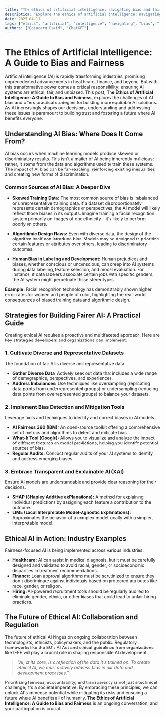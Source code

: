 ```yaml
---
title: "The ethics of artificial intelligence: navigating bias and fairness"
description: "Explore the ethics of artificial intelligence: navigating bias and fairness in this detailed guide, offering insights, strategies, and practical tips to enhance your understanding and application of the topic."
date: 2025-04-11
tags: ["ethics", "artificial", "intelligence", "navigating", "bias", "fairness"]
authors: ["Cojocaru David", "ChatGPT"]
---
```


# The Ethics of Artificial Intelligence: A Guide to Bias and Fairness

Artificial intelligence (AI) is rapidly transforming industries, promising unprecedented advancements in healthcare, finance, and beyond. But with this transformative power comes a critical responsibility: ensuring AI systems are ethical, fair, and unbiased. This post, **The Ethics of Artificial Intelligence: A Guide to Bias and Fairness**, explores the challenges of AI bias and offers practical strategies for building more equitable AI solutions. As AI increasingly shapes our decisions, understanding and addressing these issues is paramount to building trust and fostering a future where AI benefits everyone.

## Understanding AI Bias: Where Does It Come From?

AI bias occurs when machine learning models produce skewed or discriminatory results. This isn't a matter of AI being inherently malicious; rather, it stems from the data and algorithms used to train these systems. The impact of AI bias can be far-reaching, reinforcing existing inequalities and creating new forms of discrimination.

### Common Sources of AI Bias: A Deeper Dive

- **Skewed Training Data:** The most common source of bias is imbalanced or unrepresentative training data. If a dataset disproportionately represents certain demographics or perspectives, the AI model will likely reflect those biases in its outputs. Imagine training a facial recognition system primarily on images of one ethnicity – it's likely to perform poorly on others.

- **Algorithmic Design Flaws:** Even with diverse data, the design of the algorithm itself can introduce bias. Models may be designed to prioritize certain features or attributes over others, leading to discriminatory outcomes.

- **Human Bias in Labeling and Development:** Human prejudices and biases, whether conscious or unconscious, can creep into AI systems during data labeling, feature selection, and model evaluation. For instance, if data labelers associate certain jobs with specific genders, the AI system might perpetuate those stereotypes.

**Example:** Facial recognition technology has demonstrably shown higher error rates for women and people of color, highlighting the real-world consequences of biased training data and algorithmic design.

## Strategies for Building Fairer AI: A Practical Guide

Creating ethical AI requires a proactive and multifaceted approach. Here are key strategies developers and organizations can implement:

### 1. Cultivate Diverse and Representative Datasets

The foundation of fair AI is diverse and representative data.

- **Gather Diverse Data:** Actively seek out data that includes a wide range of demographics, perspectives, and experiences.
- **Address Imbalances:** Use techniques like oversampling (replicating data points from underrepresented groups) or undersampling (reducing data points from overrepresented groups) to balance your datasets.

### 2. Implement Bias Detection and Mitigation Tools

Leverage tools and techniques to identify and correct biases in AI models.

- **AI Fairness 360 (IBM):** An open-source toolkit offering a comprehensive set of metrics and algorithms to detect and mitigate bias.
- **What-If Tool (Google):** Allows you to visualize and analyze the impact of different features on model predictions, helping you identify potential sources of bias.
- **Regular Audits:** Conduct regular audits of your AI systems to identify and address emerging biases.

### 3. Embrace Transparent and Explainable AI (XAI)

Ensure AI models are understandable and provide clear reasoning for their decisions.

- **SHAP (SHapley Additive exPlanations):** A method for explaining individual predictions by assigning each feature a contribution to the outcome.
- **LIME (Local Interpretable Model-Agnostic Explanations):** Approximates the behavior of a complex model locally with a simpler, interpretable model.

## Ethical AI in Action: Industry Examples

Fairness-focused AI is being implemented across various industries:

- **Healthcare:** AI can assist in medical diagnosis, but it must be carefully designed and validated to avoid racial, gender, or socioeconomic disparities in treatment recommendations.
- **Finance:** Loan approval algorithms must be scrutinized to ensure they don't discriminate against individuals based on protected attributes like race, gender, or religion.
- **Hiring:** AI-powered recruitment tools should be regularly audited to eliminate gender, ethnic, or other biases that could lead to unfair hiring practices.

## The Future of Ethical AI: Collaboration and Regulation

The future of ethical AI hinges on ongoing collaboration between technologists, ethicists, policymakers, and the public. Regulatory frameworks like the EU's AI Act and ethical guidelines from organizations like IEEE will play a crucial role in shaping responsible AI development.

> _"AI, at its core, is a reflection of the data it's trained on. To create ethical AI, we must actively address bias in our data and development processes."_

Prioritizing fairness, accountability, and transparency is not just a technical challenge; it's a societal imperative. By embracing these principles, we can unlock AI's immense potential while mitigating its risks and ensuring a future where AI benefits all of humanity. **The Ethics of Artificial Intelligence: A Guide to Bias and Fairness** is an ongoing conversation, and your participation is crucial.

